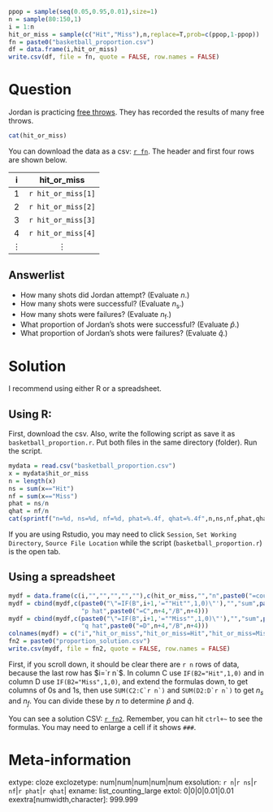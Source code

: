 ```r
ppop = sample(seq(0.05,0.95,0.01),size=1)
n = sample(80:150,1)
i = 1:n
hit_or_miss = sample(c("Hit","Miss"),n,replace=T,prob=c(ppop,1-ppop))
fn = paste0("basketball_proportion.csv")
df = data.frame(i,hit_or_miss)
write.csv(df, file = fn, quote = FALSE, row.names = FALSE)
```

Question
========

Jordan is practicing [free throws](https://en.wikipedia.org/wiki/Free_throw). They has recorded the results of many free throws.

```r
cat(hit_or_miss)
```

You can download the data as a csv: [`r fn`](`r fn`). The header and first four rows are shown below.

| i | hit_or_miss |
|:---:|:---:|
| 1 | `r hit_or_miss[1]` |
| 2 | `r hit_or_miss[2]` |
| 3 | `r hit_or_miss[3]` |
| 4 | `r hit_or_miss[4]` |
| $\vdots$ | $\vdots$ |


Answerlist
--------
* How many shots did Jordan attempt? (Evaluate $n$.)
* How many shots were successful? (Evaluate $n_\text{s}$.)
* How many shots were failures? (Evaluate $n_\text{f}$.)
* What proportion of Jordan's shots were successful? (Evaluate $\hat{p}$.)
* What proportion of Jordan's shots were failures? (Evaluate $\hat{q}$.)

Solution
========

I recommend using either R or a spreadsheet. 

## Using R:

First, download the csv. Also, write the following script as save it as ``basketball_proportion.r``. Put both files in the same directory (folder). Run the script.

```r
mydata = read.csv("basketball_proportion.csv")
x = mydata$hit_or_miss
n = length(x)
ns = sum(x=="Hit")
nf = sum(x=="Miss")
phat = ns/n
qhat = nf/n
cat(sprintf("n=%d, ns=%d, nf=%d, phat=%.4f, qhat=%.4f",n,ns,nf,phat,qhat))
```

If you are using Rstudio, you may need to click ``Session``, ``Set Working Directory``, ``Source File Location`` while the script (``basketball_proportion.r``) is the open tab.

## Using a spreadsheet

```r
mydf = data.frame(c(i,"","","","",""),c(hit_or_miss,"","n",paste0("=count(A2:A",n+1,")"),"",""))
mydf = cbind(mydf,c(paste0("\"=IF(B",i+1,'=""Hit"",1,0)\"'),"","sum",paste0("=SUM(C2:C",n+1,")"),
                    "p hat",paste0("=C",n+4,"/B",n+4)))
mydf = cbind(mydf,c(paste0("\"=IF(B",i+1,'=""Miss"",1,0)\"'),"","sum",paste0("=SUM(D2:D",n+1,")"),
                    "q hat",paste0("=D",n+4,"/B",n+4)))
colnames(mydf) = c("i","hit_or_miss","hit_or_miss=Hit","hit_or_miss=Miss")
fn2 = paste0("proportion_solution.csv") 
write.csv(mydf, file = fn2, quote = FALSE, row.names = FALSE)
```

First, if you scroll down, it should be clear there are `r n` rows of data, because the last row has $i=`r n`$. In column C use `IF(B2="Hit",1,0)` and in column D use `IF(B2="Miss",1,0)`, and extend the formulas down, to get columns of 0s and 1s, then use ``SUM(C2:C`r n`)`` and ``SUM(D2:D`r n`)`` to get $n_s$ and $n_f$. You can divide these by $n$ to determine $\hat{p}$ and $\hat{q}$.

You can see a solution CSV: [`r fn2`](`r fn2`). Remember, you can hit `ctrl+~` to see the formulas. You may need to enlarge a cell if it shows `###`.

Meta-information
================
extype: cloze
exclozetype: num|num|num|num|num
exsolution: `r n`|`r ns`|`r nf`|`r phat`|`r qhat`|
exname: list_counting_large
extol: 0|0|0|0.01|0.01
exextra[numwidth,character]: 999.999